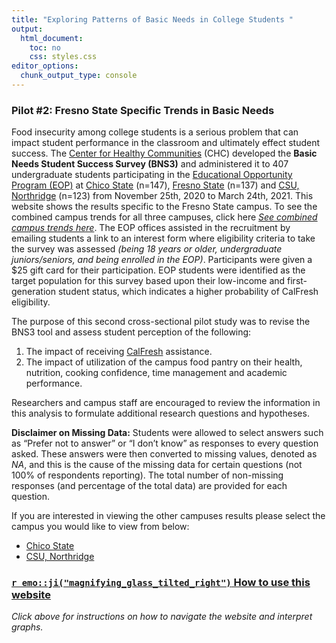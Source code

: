 ```yaml
---
title: "Exploring Patterns of Basic Needs in College Students "
output: 
  html_document: 
    toc: no
    css: styles.css
editor_options: 
  chunk_output_type: console
---
```


### Pilot #2: Fresno State Specific Trends in Basic Needs

Food insecurity among college students is a serious problem that can impact student performance in the classroom and ultimately effect student success. The [Center for Healthy Communities](https://www.csuchico.edu/chc/) (CHC) developed the **Basic Needs Student Success Survey (BNS3)** and administered it to 407 undergraduate students participating in the [Educational Opportunity Program (EOP)](https://www2.calstate.edu/attend/student-services/eop) at [Chico State](https://www.csuchico.edu/eop/) (n=147), [Fresno State](https://www.fresnostate.edu/studentaffairs/eop/abouteop.html) (n=137) and [CSU, Northridge](https://www.csun.edu/csun-eop) (n=123) from November 25th, 2020 to March 24th, 2021. This website shows the results specific to the Fresno State campus. To see the combined campus trends for all three campuses, click here [_See combined campus trends here_](). The EOP offices assisted in the recruitment by emailing students a link to an interest form where eligibility criteria to take the survey was assessed *(being 18 years or older, undergraduate juniors/seniors, and being enrolled in the EOP)*. Participants were given a \$25 gift card for their participation. EOP students were identified as the target population for this survey based upon their low-income and first-generation student status, which indicates a higher probability of CalFresh eligibility.

The purpose of this second cross-sectional pilot study was to revise the BNS3 tool and assess student perception of the following:  

1. The impact of receiving [CalFresh](https://www.csuchico.edu/calfresh/index.shtml) assistance.
2. The impact of utilization of the campus food pantry on their health, nutrition, cooking
confidence, time management and academic performance. 

Researchers and campus staff are encouraged to review the information in this analysis to formulate additional research questions and hypotheses.

**Disclaimer on Missing Data:** Students were allowed to select answers such as "Prefer not to answer" or "I don't know" as responses to every question asked. These answers were then converted to missing values, denoted as *NA*, and this is the cause of the missing data for certain questions (not 100% of respondents reporting). The total number of non-missing responses (and percentage of the total data) are provided for each question.
<br />

If you are interested in viewing the other campuses results please select the campus you would like to view from below:

- [Chico State](https://chicocalfresh.github.io/bns-pilot2-chico/)
- [CSU, Northridge](https://chicocalfresh.github.io/bns-pilot2-csun/)

### [`r emo::ji("magnifying_glass_tilted_right")` How to use this website](Instructions.html)
*Click above for instructions on how to navigate the website and interpret graphs.*
